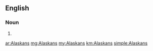 ==English==

===Noun===
{{head|en|plural}}

# {{plural of|Alaskan|lang=en}}

[[ar:Alaskans]]
[[mg:Alaskans]]
[[my:Alaskans]]
[[km:Alaskans]]
[[simple:Alaskans]]
